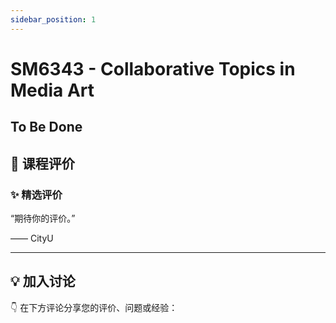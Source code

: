 ```yaml
---
sidebar_position: 1
---
```



# SM6343 - Collaborative Topics in Media Art

## To Be Done

## **💬 课程评价**

### ✨ **精选评价**
<div className={commentStyles.commentBox}>
    <p className={commentStyles.commentText}>
        “期待你的评价。”
    </p>
    <p className={commentStyles.commentAuthor}>—— CityU</p>
</div>

---

## **💡 加入讨论**

👇 在下方评论分享您的评价、问题或经验：
<Utterances />
